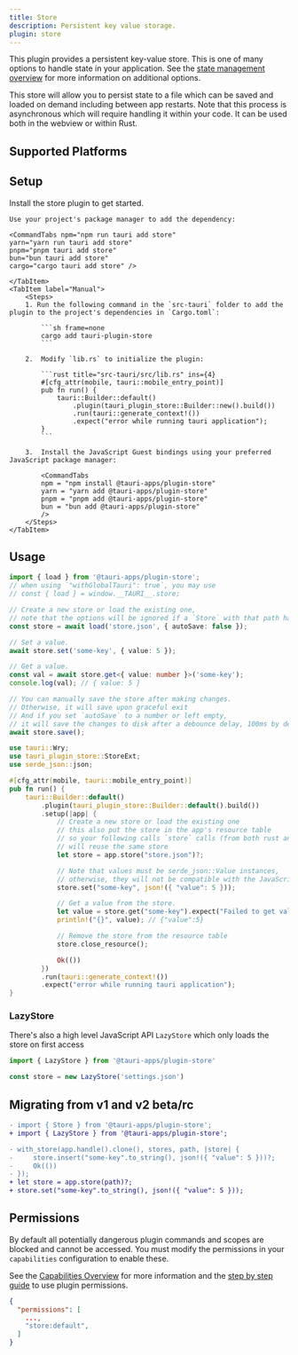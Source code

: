 ```yaml
---
title: Store
description: Persistent key value storage.
plugin: store
---
```




<PluginLinks plugin={frontmatter.plugin} />

This plugin provides a persistent key-value store. This is one of many options to handle state in your application. See the [state management overview](/develop/state-management/) for more information on additional options.

This store will allow you to persist state to a file which can be saved and loaded on demand including between app restarts. Note that this process is asynchronous which will require handling it within your code. It can be used both in the webview or within Rust.

## Supported Platforms

<Compatibility plugin={frontmatter.plugin} />

## Setup

Install the store plugin to get started.

<Tabs>
    <TabItem label="Automatic">

    Use your project's package manager to add the dependency:

    <CommandTabs npm="npm run tauri add store"
    yarn="yarn run tauri add store"
    pnpm="pnpm tauri add store"
    bun="bun tauri add store"
    cargo="cargo tauri add store" />

    </TabItem>
    <TabItem label="Manual">
        <Steps>
        1. Run the following command in the `src-tauri` folder to add the plugin to the project's dependencies in `Cargo.toml`:

            ```sh frame=none
            cargo add tauri-plugin-store
            ```

        2.  Modify `lib.rs` to initialize the plugin:

            ```rust title="src-tauri/src/lib.rs" ins={4}
            #[cfg_attr(mobile, tauri::mobile_entry_point)]
            pub fn run() {
                tauri::Builder::default()
                    .plugin(tauri_plugin_store::Builder::new().build())
                    .run(tauri::generate_context!())
                    .expect("error while running tauri application");
            }
            ```

        3.  Install the JavaScript Guest bindings using your preferred JavaScript package manager:

            <CommandTabs
            npm = "npm install @tauri-apps/plugin-store"
            yarn = "yarn add @tauri-apps/plugin-store"
            pnpm = "pnpm add @tauri-apps/plugin-store"
            bun = "bun add @tauri-apps/plugin-store"
            />
        </Steps>
    </TabItem>

</Tabs>

## Usage

<Tabs>
<TabItem label="JavaScript">

```typescript
import { load } from '@tauri-apps/plugin-store';
// when using `"withGlobalTauri": true`, you may use
// const { load } = window.__TAURI__.store;

// Create a new store or load the existing one,
// note that the options will be ignored if a `Store` with that path has already been created
const store = await load('store.json', { autoSave: false });

// Set a value.
await store.set('some-key', { value: 5 });

// Get a value.
const val = await store.get<{ value: number }>('some-key');
console.log(val); // { value: 5 }

// You can manually save the store after making changes.
// Otherwise, it will save upon graceful exit
// And if you set `autoSave` to a number or left empty,
// it will save the changes to disk after a debounce delay, 100ms by default.
await store.save();
```

</TabItem>
<TabItem label="Rust">

```rust title="src-tauri/src/lib.rs"
use tauri::Wry;
use tauri_plugin_store::StoreExt;
use serde_json::json;

#[cfg_attr(mobile, tauri::mobile_entry_point)]
pub fn run() {
    tauri::Builder::default()
        .plugin(tauri_plugin_store::Builder::default().build())
        .setup(|app| {
            // Create a new store or load the existing one
            // this also put the store in the app's resource table
            // so your following calls `store` calls (from both rust and js)
            // will reuse the same store
            let store = app.store("store.json")?;

            // Note that values must be serde_json::Value instances,
            // otherwise, they will not be compatible with the JavaScript bindings.
            store.set("some-key", json!({ "value": 5 }));

            // Get a value from the store.
            let value = store.get("some-key").expect("Failed to get value from store");
            println!("{}", value); // {"value":5}

            // Remove the store from the resource table
            store.close_resource();

            Ok(())
        })
        .run(tauri::generate_context!())
        .expect("error while running tauri application");
}
```

</TabItem>
</Tabs>

### LazyStore

There's also a high level JavaScript API `LazyStore` which only loads the store on first access

```typescript
import { LazyStore } from '@tauri-apps/plugin-store'

const store = new LazyStore('settings.json')
```

## Migrating from v1 and v2 beta/rc

<Tabs>
<TabItem label="JavaScript">

```diff
- import { Store } from '@tauri-apps/plugin-store';
+ import { LazyStore } from '@tauri-apps/plugin-store';
```

</TabItem>
<TabItem label="Rust">

```diff
- with_store(app.handle().clone(), stores, path, |store| {
-     store.insert("some-key".to_string(), json!({ "value": 5 }))?;
-     Ok(())
- });
+ let store = app.store(path)?;
+ store.set("some-key".to_string(), json!({ "value": 5 }));
```

</TabItem>
</Tabs>

## Permissions

By default all potentially dangerous plugin commands and scopes are blocked and cannot be accessed. You must modify the permissions in your `capabilities` configuration to enable these.

See the [Capabilities Overview](/security/capabilities/) for more information and the [step by step guide](/learn/security/using-plugin-permissions/) to use plugin permissions.

```json title="src-tauri/capabilities/default.json" ins={4}
{
  "permissions": [
    ...,
    "store:default",
  ]
}
```

<PluginPermissions plugin={frontmatter.plugin} />

